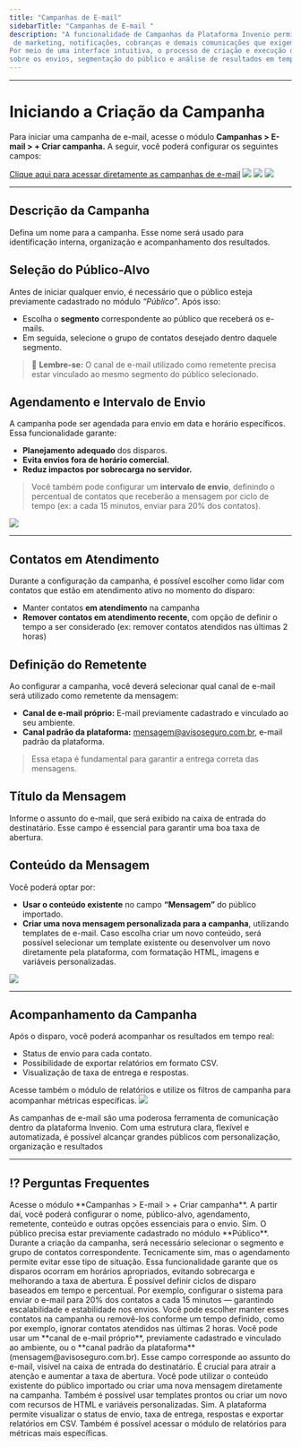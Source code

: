 ```yaml
---
title: "Campanhas de E-mail"
sidebarTitle: "Campanhas de E-mail "
description: "A funcionalidade de Campanhas da Plataforma Invenio permite o envio programado e massivo de mensagens por diversos canais, entre eles, o E-mail. Essa ferramenta é ideal para ações
 de marketing, notificações, cobranças e demais comunicações que exigem automação e organização.
Por meio de uma interface intuitiva, o processo de criação e execução de campanhas é realizado em etapas, garantindo controle total 
sobre os envios, segmentação do público e análise de resultados em tempo real."
---
```

---
# Iniciando a Criação da Campanha
Para iniciar uma campanha de e-mail, acesse o módulo **Campanhas > E-mail > + Criar campanha.**
A seguir, você poderá configurar os seguintes campos:

[Clique aqui para acessar diretamente as campanhas de e-mail](https://inveniocenter.robbu.global/painel/campanhas/email)
<img src="https://robbublob.blob.core.windows.net/docs/invenio-center/campanhas-email/campEmail1.png" />
<img src="https://robbublob.blob.core.windows.net/docs/invenio-center/campanhas-email/campEmail1.2.png" />
<img src="https://robbublob.blob.core.windows.net/docs/invenio-center/campanhas-email/campEmail1.3.png" />

---

## Descrição da Campanha
Defina um nome para a campanha. Esse nome será usado para identificação interna, organização e acompanhamento dos resultados.

## Seleção do Público-Alvo
Antes de iniciar qualquer envio, é necessário que o público esteja previamente 
cadastrado no módulo *“Público”*. Após isso:

- 	Escolha o **segmento** correspondente ao público que receberá os e-mails.
- 	Em seguida, selecione o grupo de contatos desejado dentro daquele segmento.

> 📌 **Lembre-se:** O canal de e-mail utilizado como remetente precisa estar vinculado ao mesmo segmento do público selecionado.

## Agendamento e Intervalo de Envio

A campanha pode ser agendada para envio em data e horário específicos. Essa funcionalidade garante:
-	**Planejamento adequado** dos disparos.
-	**Evita envios fora de horário comercial.**
-	**Reduz impactos por sobrecarga no servidor.**

>Você também pode configurar um **intervalo de envio**, definindo o percentual de contatos que receberão a mensagem por ciclo de tempo (ex: a cada 15 minutos, enviar para 20% dos contatos).

<img src="https://robbublob.blob.core.windows.net/docs/invenio-center/campanhas-email/CampEmail2.png" />

--- 

## Contatos em Atendimento
Durante a configuração da campanha, é possível escolher como lidar com contatos que estão
em atendimento ativo no momento do disparo:
-	Manter contatos **em atendimento** na campanha
-	**Remover contatos em atendimento recente**, com opção de definir o tempo a ser considerado (ex: remover contatos atendidos nas últimas 2 horas)

## Definição do Remetente
Ao configurar a campanha, você deverá selecionar qual canal de e-mail será utilizado
como remetente da mensagem:
-	**Canal de e-mail próprio:** E-mail previamente cadastrado e vinculado ao seu ambiente.
-	**Canal padrão da plataforma:** mensagem@avisoseguro.com.br, e-mail padrão da plataforma. 
>Essa etapa é fundamental para garantir a entrega correta das mensagens.

## Título da Mensagem
Informe o assunto do e-mail, que será exibido na caixa de entrada do destinatário. Esse campo é essencial para garantir uma boa taxa de abertura.

## Conteúdo da Mensagem
Você poderá optar por:

-	**Usar o conteúdo existente** no campo **“Mensagem”** do público importado.
-	**Criar uma nova mensagem personalizada para a campanha**, utilizando templates de e-mail.
Caso escolha criar um novo conteúdo, será possível selecionar um template existente
ou desenvolver um novo diretamente pela plataforma, com formatação HTML, imagens e variáveis personalizadas.

<img src="https://robbublob.blob.core.windows.net/docs/invenio-center/campanhas-email/campEmail3.png" />

---

## Acompanhamento da Campanha
Após o disparo, você poderá acompanhar os resultados em tempo real:
-	Status de envio para cada contato.
-	Possibilidade de exportar relatórios em formato CSV.
-	Visualização de taxa de entrega e respostas.

Acesse também o módulo de relatórios e utilize os filtros de campanha para acompanhar métricas específicas.
<img src="https://robbublob.blob.core.windows.net/docs/invenio-center/campanhas-email/campEmail4.png" />
<img src="" />

As campanhas de e-mail são uma poderosa ferramenta de comunicação dentro da plataforma Invenio. Com uma estrutura clara, flexível e automatizada, é possível alcançar grandes públicos com personalização, organização e resultados

---

## ⁉️ Perguntas Frequentes

<AccordionGroup>

  <Accordion title="Como iniciar a criação de uma campanha de e-mail?">
    Acesse o módulo **Campanhas > E-mail > + Criar campanha**.  
    A partir daí, você poderá configurar o nome, público-alvo, agendamento, remetente, conteúdo e outras opções essenciais para o envio.
  </Accordion>

  <Accordion title="É obrigatório ter um público cadastrado antes de criar uma campanha?">
    Sim. O público precisa estar previamente cadastrado no módulo **Público**.  
    Durante a criação da campanha, será necessário selecionar o segmento e grupo de contatos correspondente.
  </Accordion>

  <Accordion title="Posso agendar campanhas para envio fora do horário comercial?">
    Tecnicamente sim, mas o agendamento permite evitar esse tipo de situação.  
    Essa funcionalidade garante que os disparos ocorram em horários apropriados, evitando sobrecarga e melhorando a taxa de abertura.
  </Accordion>

  <Accordion title="Como funciona o intervalo de envio por percentual?">
    É possível definir ciclos de disparo baseados em tempo e percentual.  
    Por exemplo, configurar o sistema para enviar o e-mail para 20% dos contatos a cada 15 minutos — garantindo escalabilidade e estabilidade nos envios.
  </Accordion>

  <Accordion title="O que acontece com contatos que estão em atendimento no momento do disparo?">
    Você pode escolher manter esses contatos na campanha ou removê-los conforme um tempo definido,  
    como por exemplo, ignorar contatos atendidos nas últimas 2 horas.
  </Accordion>

  <Accordion title="Quais opções estão disponíveis para selecionar o remetente?">
    Você pode usar um **canal de e-mail próprio**, previamente cadastrado e vinculado ao ambiente,  
    ou o **canal padrão da plataforma** (mensagem@avisoseguro.com.br).
  </Accordion>

  <Accordion title="O que devo preencher no campo Título da Mensagem?">
    Esse campo corresponde ao assunto do e-mail, visível na caixa de entrada do destinatário.  
    É crucial para atrair a atenção e aumentar a taxa de abertura.
  </Accordion>

  <Accordion title="Como é definido o conteúdo da mensagem da campanha?">
    Você pode utilizar o conteúdo existente do público importado ou criar uma nova mensagem diretamente na campanha.  
    Também é possível usar templates prontos ou criar um novo com recursos de HTML e variáveis personalizadas.
  </Accordion>

  <Accordion title="É possível acompanhar os resultados da campanha em tempo real?">
    Sim. A plataforma permite visualizar o status de envio, taxa de entrega, respostas e exportar relatórios em CSV.  
    Também é possível acessar o módulo de relatórios para métricas mais específicas.
  </Accordion>

</AccordionGroup>


